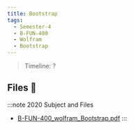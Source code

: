 ```yaml
---
title: Bootstrap
tags:
  - Semester-4
  - B-FUN-400
  - Wolfram
  - Bootstrap
---
```

> Timeline: ?


## Files 📂

:::note 2020 Subject and Files
- [B-FUN-400_wolfram_Bootstrap.pdf](https://github.com/Studio-17/Epitech-Subjects/raw/main/Semester-4/B-FUN-400/Wolfram/Bootstrap/B-FUN-400_wolfram_Bootstrap.pdf)
:::


